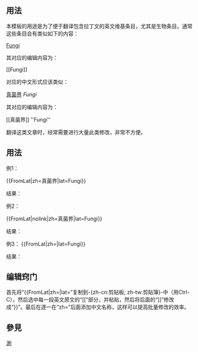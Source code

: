 <includeonly><!-- 在這裡加入模板的保護標識 --></includeonly><noinclude>{{Documentation subpage}}</noinclude>
<!-- 在本行下編輯模板說明 -->

== 用法 ==
本模板的用途是为了便于翻译包含拉丁文的英文维基条目，尤其是生物条目。通常这些条目会有类似如下的内容：

[[Fungi]]

其对应的编辑内容为：

<nowiki>[[Fungi]]</nowiki>

对应的中文形式应该类似：

[[真菌界]] ''Fungi''

其对应的编辑内容为：

<nowiki>[[真菌界]] ''Fungi''</nowiki>

翻译这类文章时，经常需要进行大量此类修改，非常不方便。

== 用法 ==

例1：

<nowiki>{{FromLat|zh=真菌界|lat=Fungi}}</nowiki>

结果：

{{FromLat|zh=真菌界|lat=Fungi}}

例2：

<nowiki>{{FromLat|nolink|zh=真菌界|lat=Fungi}}</nowiki>

结果：

{{FromLat|nolink|zh=真菌界|lat=Fungi}}

例3：
<nowiki>{{FromLat|zh=|lat=Fungi}}</nowiki>

结果：

{{FromLat|zh=|lat=Fungi}}


== 编辑窍门 ==

首先将“<nowiki>{{</nowiki>FromLat|zh=|lat=”复制到-{zh-cn:剪贴板; zh-tw:剪貼簿}-中（用Ctrl-C），然后选中每一段英文原文的“<nowiki>[[</nowiki>”部分，并粘贴，然后将后面的“]]”修改成“}}”。最后在逐一在“zh=”后面添加中文名称，这样可以提高批量修改的效率。

== 參見 ==

<includeonly>
<!-- 本行下加入模板的分類 -->
[[Category:翻譯模板|測]]

</includeonly>